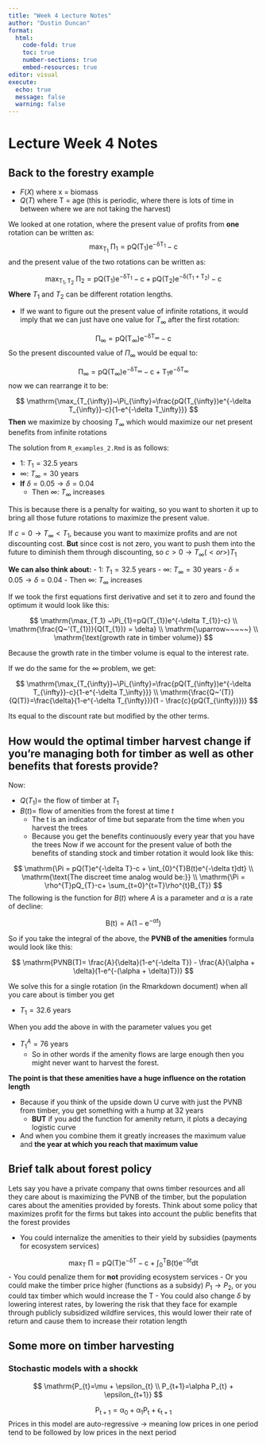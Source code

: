 ```yaml
---
title: "Week 4 Lecture Notes"
author: "Dustin Duncan"
format: 
  html:
    code-fold: true
    toc: true
    number-sections: true
    embed-resources: true
editor: visual
execute:
  echo: true
  message: false
  warning: false
---
```


# Lecture Week 4 Notes

## Back to the forestry example 

- $F(X)$ where x = biomass 
- $Q(T)$ where T = age (this is periodic, where there is lots of time in between where we are not taking the harvest)

We looked at one rotation, where the present value of profits from **one** rotation can be written as: 
$$
\mathrm{\max_{T_1} ~\Pi_{1}=pQ(T_{1})e^{-\delta T_{1}}-c}
$$ 
and the present value of the two rotations can be written as:

$$
\mathrm{\max_{T_{1},T_{2}}~\Pi_{2}=pQ(T_{1})e^{-\delta T_{1}}-c+pQ(T_{2})e^{-\delta (T_{1}+T_{2})}-c}
$$
**Where** $T_{1}$ and $T_{2}$ can be different rotation lengths. 

- If we want to figure out the present value of infinite rotations, it would imply that we can just have one value for $T_{\infty}$ after the first rotation:

$$
\mathrm{\Pi_{\infty}=pQ(T_{\infty})e^{-\delta T_{\infty}}-c}
$$
So the present discounted value of $\Pi_{\infty}$ would be equal to: 

$$
\mathrm{\Pi_{\infty}=pQ(T_{\infty})e^{-\delta T_{\infty}}-c + T_{1}e^{-\delta T_{\infty}}}
$$
now we can rearrange it to be: 

$$
\mathrm{\max_{T_{\infty}}~\Pi_{\infty}=\frac{pQ(T_{\infty})e^{-\delta T_{\infty}}-c}{1-e^{-\delta T_\infty}}}
$$
**Then** we maximize by choosing $T_{\infty}$ which would maximize our net present benefits from infinite rotations 

The solution from `R_examples_2.Rmd` is as follows: 

- 1: $T_{1}=32.5$ years
- $\infty$: $T_{\infty}=30$ years
- **If** $\delta = 0.05 \rightarrow \delta =0.04$
  - Then $\infty$: $T_{\infty}$ increases

This is because there is a penalty for waiting, so you want to shorten it up to bring all those future rotations to maximize the present value.

If $c=0 \rightarrow T_{\infty} \lt T_{1}$, because you want to maximize profits and are not discounting cost. **But** since cost is not zero, you want to push them into the future to diminish them through discounting, so $c \gt 0 \rightarrow T_{\infty} (\lt or \gt) T_{1}$

**We can also think about:** 
- 1: $T_{1}=32.5$ years
- $\infty$: $T_{\infty}=30$ years
- $\delta = 0.05 \rightarrow \delta =0.04$
- Then $\infty$: $T_{\infty}$ increases

If we took the first equations first derivative and set it to zero and found the optimum it would look like this: 

$$
\mathrm{\max_{T_1} ~\Pi_{1}=pQ(T_{1})e^{-\delta T_{1}}-c} \\
\mathrm{\frac{Q~'(T_{1})}{Q(T_{1})} = \delta} \\ 
\mathrm{\uparrow~~~~~} \\
\mathrm{\text{growth rate in timber volume}}
$$ 

Because the growth rate in the timber volume is equal to the interest rate.

If we do the same for the $\infty$ problem, we get: 

$$
\mathrm{\max_{T_{\infty}}~\Pi_{\infty}=\frac{pQ(T_{\infty})e^{-\delta T_{\infty}}-c}{1-e^{-\delta T_\infty}}} \\ 
\mathrm{\frac{Q~'(T)}{Q(T)}=\frac{\delta}{1-e^{-\delta T_{\infty}}}(1 - \frac{c}{pQ(T_{\infty})})}
$$

Its equal to the discount rate but modified by the other terms. 

## How would the optimal timber harvest change if you're managing both for timber as well as other benefits that forests provide?

Now: 

- $Q(T_{1}) =$ the flow of timber at $T_1$ 
- $B(t)=$  flow of amenities from the forest at time $t$ 
  - The t is an indicator of time but separate from the time when you harvest the trees 
  - Because you get the benefits continuously every year that you have the trees 
Now if we account for the present value of both the benefits of standing stock and timber rotation it would look like this:

$$
\mathrm{\Pi = pQ(T)e^{-\delta T}-c + \int_{0}^{T}B(t)e^{-\delta t}dt} \\ 
\mathrm{\text{The discreet time analog would be:}} \\
\mathrm{\Pi = \rho^{T}pQ_{T}-c+ \sum_{t=0}^{t=T}\rho^{t}B_{T}}
$$
The following is the function for $B(t)$ where $A$ is a parameter and $\alpha$ is a rate of decline:

$$
\mathrm{B(t)=A(1-e^{-\alpha t})}
$$

So if you take the integral of the above, the **PVNB of the amenities** formula would look like this:

$$
\mathrm{PVNB(T)= \frac{A}{\delta}(1-e^{-\delta T}) - \frac{A}{\alpha + \delta}(1-e^{-(\alpha + \delta)T})}
$$

We solve this for a single rotation (in the Rmarkdown document) when all you care about is timber you get 

- $T_{1}=32.6$ years

When you add the above in with the parameter values you get 

- $T_{1}^{A}=76$ years 
  - So in other words if the amenity flows are large enough then you might never want to harvest the forest. 
  
**The point is that these amenities have a huge influence on the rotation length**

- Because if you think of the upside down U curve with just the PVNB from timber, you get something with a hump at 32 years
  - **BUT** if you add the function for amenity return, it plots a decaying logistic curve 
- And when you combine them it greatly increases the maximum value and **the year at which you reach that maximum value** 

## Brief talk about forest policy 

Lets say you have a private company that owns timber resources and all they care about is maximizing the PVNB of the timber, but the population cares about the amenities provided by forests.
Think about some policy that maximizes profit for the firms but takes into account the public benefits that the forest provides 

- You could internalize the amenities to their yield by subsidies (payments for ecosystem services)

$$
\mathrm{\max_{T} ~\Pi = pQ(T)e^{-\delta T}-c + \int_{0}^{T}B(t)e^{-\delta t}dt}
$$
- You could penalize them for **not** providing ecosystem services
- Or you could make the timber price higher (functions as a subsidy) $P_{1} \rightarrow P_{2}$, or you could tax timber which would increase the T 
- You could also change $\delta$ by lowering interest rates, by lowering the risk that they face for example through publicly subsidized wildfire services, this would lower their rate of return and cause them to increase their rotation length 

## Some more on timber harvesting 

### Stochastic models with a shockk

$$
\mathrm{P_{t}=\mu + \epsilon_{t} \\
P_{t+1}=\alpha P_{t} + \epsilon_{t+1}}
$$

$$
\mathrm{P_{t+1}=\alpha_{0}+\alpha_{1}P_{t}+\epsilon_{t+1}}
$$
Prices in this model are auto-regressive $\rightarrow$ meaning low prices in one period tend to be followed by low prices in the next period 






